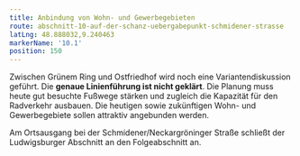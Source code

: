 ```yaml
---
title: Anbindung von Wohn- und Gewerbegebieten
route: abschnitt-10-auf-der-schanz-uebergabepunkt-schmidener-strasse
latLng: 48.888032,9.240463
markerName: '10.1'
position: 150
---
```

Zwischen Grünem Ring und Ostfriedhof wird noch eine Variantendiskussion geführt. Die **genaue Linienführung ist nicht geklärt**. Die Planung muss heute gut besuchte Fußwege stärken und zugleich die Kapazität für den Radverkehr ausbauen. Die heutigen sowie zukünftigen Wohn- und Gewerbegebiete sollen attraktiv angebunden werden.

Am Ortsausgang bei der Schmidener/Neckargröninger Straße schließt der Ludwigsburger Abschnitt an den Folgeabschnitt an.
